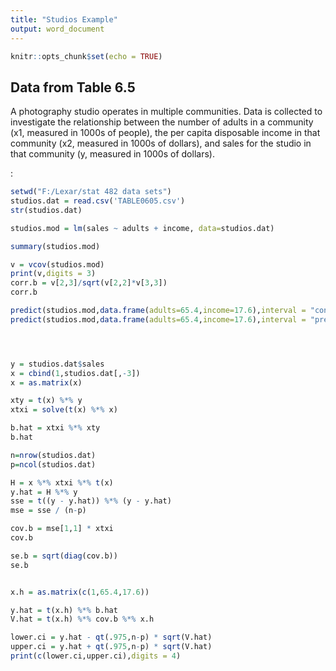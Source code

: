 ---
title: "Studios Example"
output: word_document
---

```{r setup, include=FALSE}
knitr::opts_chunk$set(echo = TRUE)
```

## Data from Table 6.5

A photography studio operates in multiple communities. Data is collected to investigate the relationship between the number of adults in a community (x1, measured in 1000s of people), the per capita disposable income in that community (x2, measured in 1000s of dollars), and sales for the studio in that community (y, measured in 1000s of dollars).

:


```{r}



setwd("F:/Lexar/stat 482 data sets")
studios.dat = read.csv('TABLE0605.csv')
str(studios.dat)

studios.mod = lm(sales ~ adults + income, data=studios.dat)

summary(studios.mod)

v = vcov(studios.mod)
print(v,digits = 3)
corr.b = v[2,3]/sqrt(v[2,2]*v[3,3])
corr.b

predict(studios.mod,data.frame(adults=65.4,income=17.6),interval = "confidence")
predict(studios.mod,data.frame(adults=65.4,income=17.6),interval = "prediction")




y = studios.dat$sales
x = cbind(1,studios.dat[,-3])
x = as.matrix(x)

xty = t(x) %*% y
xtxi = solve(t(x) %*% x)

b.hat = xtxi %*% xty
b.hat

n=nrow(studios.dat)
p=ncol(studios.dat)

H = x %*% xtxi %*% t(x)
y.hat = H %*% y
sse = t((y - y.hat)) %*% (y - y.hat)
mse = sse / (n-p)

cov.b = mse[1,1] * xtxi
cov.b

se.b = sqrt(diag(cov.b))
se.b


x.h = as.matrix(c(1,65.4,17.6))

y.hat = t(x.h) %*% b.hat
V.hat = t(x.h) %*% cov.b %*% x.h

lower.ci = y.hat - qt(.975,n-p) * sqrt(V.hat)
upper.ci = y.hat + qt(.975,n-p) * sqrt(V.hat)
print(c(lower.ci,upper.ci),digits = 4)


```


